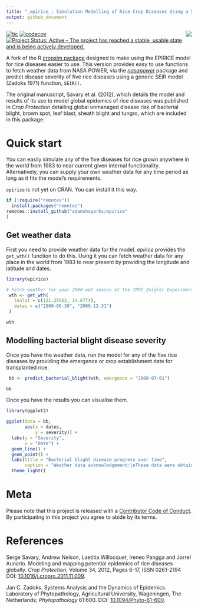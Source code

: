 ```yaml
---
title: "_epirice_: Simulation Modelling of Rice Crop Diseases Using a Susceptible-Infectious-Removed (SEIR) Model"
output: github_document
---
```


<img align="right" src="man/figures/logo.png">

<!-- badges: start -->
[![tic](https://github.com/adamhsparks/epirice/workflows/tic/badge.svg?branch=main)](https://github.com/adamhsparks/epirice/actions) 
[![codecov](https://codecov.io/gh/adamhsparks/epirice/branch/main/graph/badge.svg?token=NWrKsX9MaP)](https://codecov.io/gh/adamhsparks/epirice) 
[![Project Status: Active – The project has reached a stable, usable state and is being actively developed.](https://www.repostatus.org/badges/latest/active.svg)](https://www.repostatus.org/#active)
<!-- badges: end -->

A fork of the R [cropsim package](https://r-forge.r-project.org/R/?group_id=335) designed to make using the EPIRICE model for rice diseases easier to use.
This version provides easy to use functions to fetch weather data from NASA POWER,
via the [*nasapower*](https://cran.r-project.org/package=nasapower) package and predict disease severity of five rice diseases using a generic SEIR model (Zadoks 1971) function, `SEIR()`.

The original manuscript, Savary et al. (2012), which details the model and results of its use to model global epidemics of rice diseases was published in _Crop Protection_ detailing global unmanaged disease risk of bacterial blight, brown spot, leaf blast, sheath blight and tungro, which are included in this package.

# Quick start

You can easily simulate any of the five diseases for rice grown anywhere in the world from 1983 to near current given internal functionality.
Alternatively, you can supply your own weather data for any time period as long as it fits the model's requirements.

`epirice` is not yet on CRAN. You can install it this way.

``` r
if (!require("remotes"))
  install.packages("remotes")
remotes::install_github("adamshsparks/epirice"
)
```

## Get weather data

First you need to provide weather data for the model.
*epirice* provides the `get_wth()` function to do this.
Using it you can fetch weather data for any place in the world from 1983 to near present by providing the longitude and latitude and dates.

```r
library(epirice)

# Fetch weather for year 2000 wet season at the IRRI Zeigler Experiment Station
 wth <- get_wth(
   lonlat = c(121.25562, 14.6774),
   dates = c("2000-06-30", "2000-12-31")
 )

wth
```

## Modelling bacterial blight disease severity

Once you have the weather data, run the model for any of the five rice diseases by providing the emergence or crop establishment date for transplanted rice.

```r
 bb <- predict_bacterial_blight(wth, emergence = "2000-07-01")

bb
```

Once you have the results you can visualise them.

```r
library(ggplot2)

ggplot(data = bb,
       aes(x = dates,
           y = severity)) +
  labs(y = "Severity",
       x = "Date") +
  geom_line() +
  geom_point() +
  labs(title = "Bacterial blight disease progress over time",
       caption = "Weather data acknowledgement:\nThese data were obtained from the NASA Langley Research Center POWER Project\nfunded through the NASA Earth Science Directorate Applied Science Program.") +
  theme_light()
```

# Meta

Please note that this project is released with a [Contributor Code of Conduct](CONDUCT.md).
By participating in this project you agree to abide by its terms.

# References

Serge Savary, Andrew Nelson, Laetitia Willocquet, Ireneo Pangga and Jorrel Aunario. Modeling and mapping potential epidemics of rice diseases globally. *Crop Protection*, Volume 34, 2012, Pages 6-17, ISSN 0261-2194 DOI: [10.1016/j.cropro.2011.11.009](https://doi.org/10.1016/j.cropro.2011.11.009).

Jan C. Zadoks. Systems Analysis and the Dynamics of Epidemics. Laboratory of Phytopathology, Agricultural University, Wageningen, The Netherlands; *Phytopathology* 61:600. DOI: [10.1094/Phyto-61-600](https://doi.org/10.1094/Phyto-61-600).
